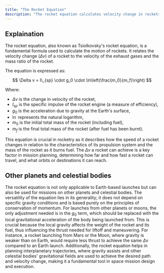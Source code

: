 ```yaml
---
title: "The Rocket Equation"
description: "The rocket equation calculates velocity change in rockets, accounting for exhaust velocity, mass ratio, and varying gravity on different bodies."
---
```


## Explaination

The rocket equation, also known as Tsiolkovsky's rocket equation, is a fundamental formula used to calculate the motion of rockets. It relates the velocity change ($\Delta v$) of a rocket to the velocity of the exhaust gases and the mass ratio of the rocket.

The equation is expressed as:

$$ \Delta v = I\_{sp} \cdot g_0 \cdot \ln\left(\frac{m_0}{m_f}\right) $$

Where:

- $\Delta v$ is the change in velocity of the rocket,
- $I_{sp}$ is the specific impulse of the rocket engine (a measure of efficiency),
- $g_0$ is the acceleration due to gravity at the Earth's surface,
- $\ln$ represents the natural logarithm,
- $m_0$ is the initial total mass of the rocket (including fuel),
- $m_f$ is the final total mass of the rocket (after fuel has been burnt).

This equation is crucial in rocketry as it describes how the speed of a rocket changes in relation to the characteristics of its propulsion system and the mass of the rocket as it burns fuel. The $\Delta v$ a rocket can achieve is a key factor in mission planning, determining how far and how fast a rocket can travel, and what orbits or destinations it can reach.

## Other planets and celestial bodies

The rocket equation is not only applicable to Earth-based launches but can also be used for missions on other planets and celestial bodies. The versatility of the equation lies in its generality; it does not depend on specific gravity conditions and is based purely on the principles of conservation of momentum. For launches from other planets or moons, the only adjustment needed is in the $g_0$ term, which should be replaced with the local gravitational acceleration of the body being launched from. This is crucial because the local gravity affects the weight of the rocket and its fuel, thus influencing the thrust needed for liftoff and maneuvering. For instance, a rocket launching from Mars or the Moon, where gravity is weaker than on Earth, would require less thrust to achieve the same $\Delta v$ compared to an Earth launch. Additionally, the rocket equation helps in planning interplanetary trajectories, where gravity assists and other celestial bodies' gravitational fields are used to achieve the desired path and velocity change, making it a fundamental tool in space mission design and execution.
